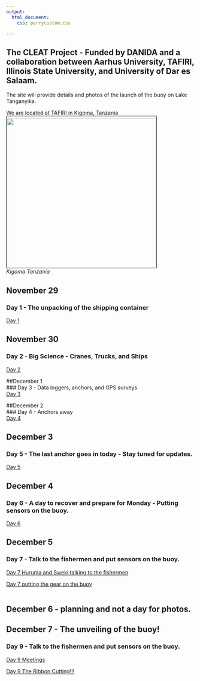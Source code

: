 ```yaml
---
output:
  html_document:
    css: perrycustom.css

---
```

         
    
## The CLEAT Project - Funded by DANIDA and a collaboration between Aarhus University, TAFIRI, Illinois State University, and University of Dar es Salaam.         

The site will provide details and photos of the launch of the buoy on Lake Tanganyika. 

We are located at TAFIRI in Kigoma, Tanzania
<br>
<img align="center" img src="images/kigoma.png" 
height="400px" width="400px" border="1" style="PADDING-TOP: 5px" style="PADDING-BOTTOM: 5px"/>
<br>
*Kigoma Tanzania*


## November 29         
### Day 1 - The unpacking of the shipping container          
[Day 1](buoy/day1/buoy_day1.html)         

## November 30          
### Day 2 - Big Science - Cranes, Trucks, and Ships          
[Day 2](buoy/day2/buoy_day2.html)         

##December 1          
### Day 3 - Data loggers, anchors, and GPS surveys          
[Day 3](buoy/day3/buoy_day3.html)         

##December 2          
### Day 4 - Anchors away         
[Day 4](buoy/day4/buoy_day4.html)      

## December 3
### Day 5 - The last anchor goes in today - Stay tuned for updates.
[Day 5](buoy/day5/buoy_day5.html)   

## December 4
### Day 6 - A day to recover and prepare for Monday - Putting sensors on the buoy.
[Day 6](buoy/day6/buoy_day6.html)  

## December 5     
### Day 7 - Talk to the fishermen and put sensors on the buoy.      
[Day 7 Huruma and Sweki talking to the fishermen](buoy/day7bmu/buoy_day7bmu.html)             
     
[Day 7 putting the gear on the buoy](buoy/day7sensor/buoy_day7sensor.html)     
<br>

## December 6 - planning and not a day for photos.     


## December 7 - The unveiling of the buoy!     
### Day 9 - Talk to the fishermen and put sensors on the buoy.      
[Day 9 Meetings](buoy/day9meet/buoy_day9meet.html)             
     
[Day 9 The Ribbon Cutting!!!](buoy/day9boat/buoy_day9boat.html)    




<script>
  (function(i,s,o,g,r,a,m){i['GoogleAnalyticsObject']=r;i[r]=i[r]||function(){
  (i[r].q=i[r].q||[]).push(arguments)},i[r].l=1*new Date();a=s.createElement(o),
  m=s.getElementsByTagName(o)[0];a.async=1;a.src=g;m.parentNode.insertBefore(a,m)
  })(window,document,'script','https://www.google-analytics.com/analytics.js','ga');

  ga('create', 'UA-88373117-1', 'auto');
  ga('send', 'pageview');

</script>
